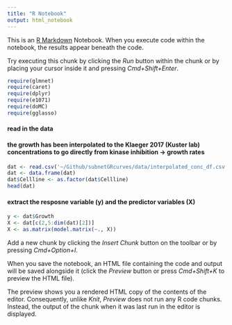```yaml
---
title: "R Notebook"
output: html_notebook
---
```


This is an [R Markdown](http://rmarkdown.rstudio.com) Notebook. When you execute code within the notebook, the results appear beneath the code. 

Try executing this chunk by clicking the *Run* button within the chunk or by placing your cursor inside it and pressing *Cmd+Shift+Enter*. 

```r
require(glmnet)
require(caret)
require(dplyr)
require(e1071)
require(doMC)
require(gglasso)
```
#### read in the data
#### the growth has been interpolated to the Klaeger 2017 (Kuster lab) concentrations to go directly from kinase inhibition -> growth rates 

```r
dat <- read.csv('~/Github/subnetGRcurves/data/interpolated_conc_df.csv')
dat <- data.frame(dat)
dat$Cellline <- as.factor(dat$Cellline)
head(dat)

```

#### extract the resposne variable (y) and the predictor variables (X)
```r

y <- dat$Growth
X <- dat[c(2,5:dim(dat)[2])]
X <- as.matrix(model.matrix(~., X))
```

Add a new chunk by clicking the *Insert Chunk* button on the toolbar or by pressing *Cmd+Option+I*.

When you save the notebook, an HTML file containing the code and output will be saved alongside it (click the *Preview* button or press *Cmd+Shift+K* to preview the HTML file). 

The preview shows you a rendered HTML copy of the contents of the editor. Consequently, unlike *Knit*, *Preview* does not run any R code chunks. Instead, the output of the chunk when it was last run in the editor is displayed.

